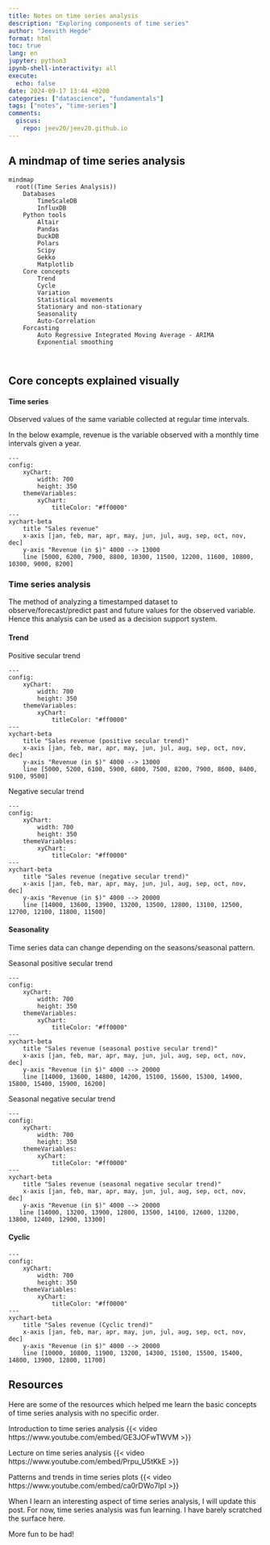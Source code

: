 ```yaml
---
title: Notes on time series analysis
description: "Exploring components of time series"
author: "Jeevith Hegde"
format: html
toc: true
lang: en
jupyter: python3
ipynb-shell-interactivity: all
execute:
  echo: false
date: 2024-09-17 13:44 +0200
categories: ["datascience", "fundamentals"]
tags: ["notes", "time-series"]
comments:
  giscus:
    repo: jeev20/jeev20.github.io
---
```




## A mindmap of time series analysis

```mermaid
mindmap
  root((Time Series Analysis))
    Databases
        TimeScaleDB
        InfluxDB
    Python tools
        Altair
        Pandas
        DuckDB
        Polars
        Scipy
        Gekko
        Matplotlib
    Core concepts
        Trend
        Cycle
        Variation
        Statistical movements
        Stationary and non-stationary
        Seasonality
        Auto-Correlation
    Forcasting
        Auto Regressive Integrated Moving Average - ARIMA
        Exponential smoothing

    
```

## Core concepts explained visually

#### Time series 
Observed values of the same variable collected at regular time intervals. 

In the below example, revenue is the variable observed with a monthly time intervals given a year.

```mermaid
---
config:
    xyChart:
        width: 700
        height: 350
    themeVariables:
        xyChart:
            titleColor: "#ff0000"
---
xychart-beta
    title "Sales revenue"
    x-axis [jan, feb, mar, apr, may, jun, jul, aug, sep, oct, nov, dec]
    y-axis "Revenue (in $)" 4000 --> 13000
    line [5000, 6200, 7900, 8800, 10300, 11500, 12200, 11600, 10800, 10300, 9000, 8200]
```

### Time series analysis
The method of analyzing a timestamped dataset to observe/forecast/predict past and future values for the observed variable. Hence this analysis can be used as a decision support system. 


#### Trend
Positive secular trend

```mermaid
---
config:
    xyChart:
        width: 700
        height: 350
    themeVariables:
        xyChart:
            titleColor: "#ff0000"
---
xychart-beta
    title "Sales revenue (positive secular trend)"
    x-axis [jan, feb, mar, apr, may, jun, jul, aug, sep, oct, nov, dec]
    y-axis "Revenue (in $)" 4000 --> 13000
    line [5000, 5200, 6100, 5900, 6800, 7500, 8200, 7900, 8600, 8400, 9100, 9500]
```



Negative secular trend

```mermaid
---
config:
    xyChart:
        width: 700
        height: 350
    themeVariables:
        xyChart:
            titleColor: "#ff0000"
---
xychart-beta
    title "Sales revenue (negative secular trend)"
    x-axis [jan, feb, mar, apr, may, jun, jul, aug, sep, oct, nov, dec]
    y-axis "Revenue (in $)" 4000 --> 20000
    line [14000, 13600, 13900, 13200, 13500, 12800, 13100, 12500, 12700, 12100, 11800, 11500]
```

#### Seasonality
Time series data can change depending on the seasons/seasonal pattern.

Seasonal positive secular trend 

```mermaid
---
config:
    xyChart:
        width: 700
        height: 350
    themeVariables:
        xyChart:
            titleColor: "#ff0000"
---
xychart-beta
    title "Sales revenue (seasonal postive secular trend)"
    x-axis [jan, feb, mar, apr, may, jun, jul, aug, sep, oct, nov, dec]
    y-axis "Revenue (in $)" 4000 --> 20000
    line [14000, 13600, 14800, 14200, 15100, 15600, 15300, 14900, 15800, 15400, 15900, 16200]
```

Seasonal negative secular trend 

```mermaid
---
config:
    xyChart:
        width: 700
        height: 350
    themeVariables:
        xyChart:
            titleColor: "#ff0000"
---
xychart-beta
    title "Sales revenue (seasonal negative secular trend)"
    x-axis [jan, feb, mar, apr, may, jun, jul, aug, sep, oct, nov, dec]
    y-axis "Revenue (in $)" 4000 --> 20000
   line [14000, 13200, 13900, 12800, 13500, 14100, 12600, 13200, 13800, 12400, 12900, 13300]
```

#### Cyclic

```mermaid
---
config:
    xyChart:
        width: 700
        height: 350
    themeVariables:
        xyChart:
            titleColor: "#ff0000"
---
xychart-beta
    title "Sales revenue (Cyclic trend)"
    x-axis [jan, feb, mar, apr, may, jun, jul, aug, sep, oct, nov, dec]
    y-axis "Revenue (in $)" 4000 --> 20000
    line [10000, 10800, 11900, 13200, 14300, 15100, 15500, 15400, 14800, 13900, 12800, 11700]
```

## Resources 
Here are some of the resources which helped me learn the basic concepts of time series analysis with no specific order.

 
   Introduction to time series analysis 
   {{< video https://www.youtube.com/embed/GE3JOFwTWVM >}}
  

   Lecture on time series analysis 
   {{< video https://www.youtube.com/embed/Prpu_U5tKkE >}}


   Patterns and trends in time series plots
   {{< video https://www.youtube.com/embed/ca0rDWo7IpI >}}
  


When I learn an interesting aspect of time series analysis, I will update this post. For now, time series analysis was fun learning. I have barely scratched the surface here. 

More fun to be had!
